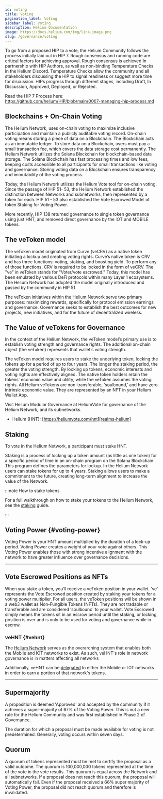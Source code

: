 ```yaml
---
id: voting
title: Voting
pagination_label: Voting
sidebar_label: Voting
description: Helium Documentation
image: https://docs.helium.com/img/link-image.png
slug: /governance/voting
---
```



To go from a proposed HIP to a vote, the Helium Community follows the process initially laid out in
HIP 7. Rough consensus and running code are critical factors for achieving approval. Rough consensus
is achieved In partnership with HIP Authors, as well as non-binding Temperature Checks in the Helium
Discord. Temperature Checks allow the community and all stakeholders discussing the HIP to signal
readiness or suggest more time for discussion. HIPs progress through different stages, including
Draft, In Discussion, Approved, Deployed, or Rejected.

Read the HIP 7 Process here: https://github.com/helium/HIP/blob/main/0007-managing-hip-process.md

## Blockchains + On-Chain Voting

The Helium Network, uses on-chain voting to maximize inclusive participation and maintain a publicly
auditable voting record. On-chain voting means storing a piece of data on a Blockchain. The
Blockchain acts as an immutable ledger. To store data on a Blockchain, users must pay a small
transaction fee, which covers the data storage cost permanently. The Helium Network utilizes the
Solana Blockchain for blockchain-based data storage. The Solana Blockchain has fast processing times
and low fees, keeping costs accessible to all participants for small transactions like voting and
governance. Storing voting data on a Blockchain ensures transparency and immutability of the voting
process.

Today, the Helium Network utilizes the Helium Vote tool for on-chain voting. Since the passage of
HIP 51- 53, the Helium Network established the distinction between Networks and subnetworks, then
represented by a token for each. HIP 51 - 53 also established the Vote Escrowed Model of token
Staking for Voting Power.

More recently, HIP 138 returned governance to single token governance using just HNT, and removed
direct governance by the IOT and MOBILE tokens.

## The veToken model

The veToken model originated from Curve (veCRV) as a native token initiating a lockup and creating
voting rights. Curve’s native token is CRV and has three functions: voting, staking, and boosting
yield. To perform any of those functions, CRV is required to be locked in the form of veCRV. The
"ve" in veToken stands for "Voter/vote escrowed." Today, this model has been emulated by various
DeFi protocols within many Layer 1 ecosystems. The Helium Network has adopted the model originally
introduced and passed by the community in HIP 51.

The veToken initiatives within the Helium Network serve two primary purposes: maximizing rewards,
specifically for protocol emission earnings and governance. Governance seeks to establish the best
outcomes for new projects, new initiatives, and for the future of decentralized wireless.

## The Value of veTokens for Governance

In the context of the Helium Network, the veToken model’s primary use is to establish voting
strength and governance rights. The additional on-chain object (the veToken) represents that
wallet’s voting strength.

The veToken model requires users to stake the underlying token, locking the tokens up for a period
of up to four years. The longer the staking period, the greater the voting strength. By locking up
tokens, economic interests and voting rights are effectively aligned. The native token holders
retain the tokens' economic value and utility, while the veToken assumes the voting rights. All
Helium veTokens are non-transferable, ‘soulbound,’ and have zero intrinsic economic value. They are
represented by an NFT in your Helium Wallet App.

Visit Helium Modular Governance at HeliumVote for governance of the Helium Network, and its
subnetworks.

- Helium (HNT): [https://heliumvote.com/hnt][realms-helium]

## Staking

To vote in the Helium Network, a participant must stake HNT.

Staking is a process of locking up a token amount (as little as one token) for a specific period of
time in an on-chain program on the Solana Blockchain. This program defines the parameters for
lockup. In the Helium Network users can stake tokens for up to 4 years. Staking allows users to make
a commitment to the future, creating long-term alignment to increase the value of the Network.

:::note How to stake tokens

For a full walkthrough on how to stake your tokens to the Helium Network, see the
[staking](/governance/staking-with-helium-vote) guide.

:::

<TopLedgerEmbed
  title="HNT Positions"
  caption="Number of HNT positions by lock up period"
  client="helium"
  queryId="7434"
  visualizationId="21926"
  apiKey="7IlJPdUUh9rFhWPqC3V4Xej3YQPLqRNPPh9OQkcb"
/>

## Voting Power {#voting-power}

Voting Power is your HNT amount multiplied by the duration of a lock-up period. Voting Power creates
a weight of your vote against others. This Voting Power enables those with strong incentive
alignment with the network to have greater influence over governance decisions.

---

## Vote Escrowed Positions as NFTs

When you stake a token, you'll receive a veToken position in your wallet. ‘ve’ represents the Vote
Escrowed position created by staking your tokens for a voting power multiplier. For all users, the
veToken positions will be shown in a web3 wallet as Non-Fungible Tokens (NFTs). They are not
tradable or transferable and are considered ‘soulbound’ to your wallet. Vote Escrowed simply means
the tokens sit in an escrow period until the staking, or locking, position is over and is only to be
used for voting and governance while in escrow.

### veHNT {#vehnt}

The [Helium Network](https://heliumvote.com/hnt) serves as the overarching system that enables both
the Mobile and IOT networks to exist. As such, veHNT's role in network governance is in matters
affecting all networks

Additionally, veHNT can be [delegated](/governance/staking-with-helium-vote#delegating-stakes) to
either the Mobile or IOT networks in order to earn a portion of that network's tokens.

---

## Supermajority

A proposition is deemed 'Approved' and accepted by the community if it achieves a super-majority of
67% of the Voting Power. This is not a new rule for the Helium Community and was first established
in Phase 2 of Governance.

The duration for which a proposal must be made available for voting is not predetermined. Generally,
voting occurs within seven days.

## Quorum

A quorum of tokens represented must be met to certify the proposal as a valid outcome. The quorum is
100,000,000 tokens represented at the time of the vote in the vote results. This quorum is equal
across the Network and all subnetworks. If a proposal does not reach this quorum, the proposal will
automatically fail. Even if the proposal received a 66% super majority of Voting Power, the proposal
did not reach quorum and therefore is invalidated.
